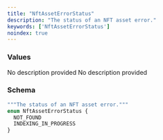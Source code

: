 ```yaml
---
title: "NftAssetErrorStatus"
description: "The status of an NFT asset error."
keywords: ['NftAssetErrorStatus']
noindex: true
---
```


### Values

<ResponseField name="NOT_FOUND" type="enum">
  No description provided
</ResponseField>

<ResponseField name="INDEXING_IN_PROGRESS" type="enum">
  No description provided
</ResponseField>

### Schema


```graphql 
"""The status of an NFT asset error."""
enum NftAssetErrorStatus {
  NOT_FOUND
  INDEXING_IN_PROGRESS
}
```
